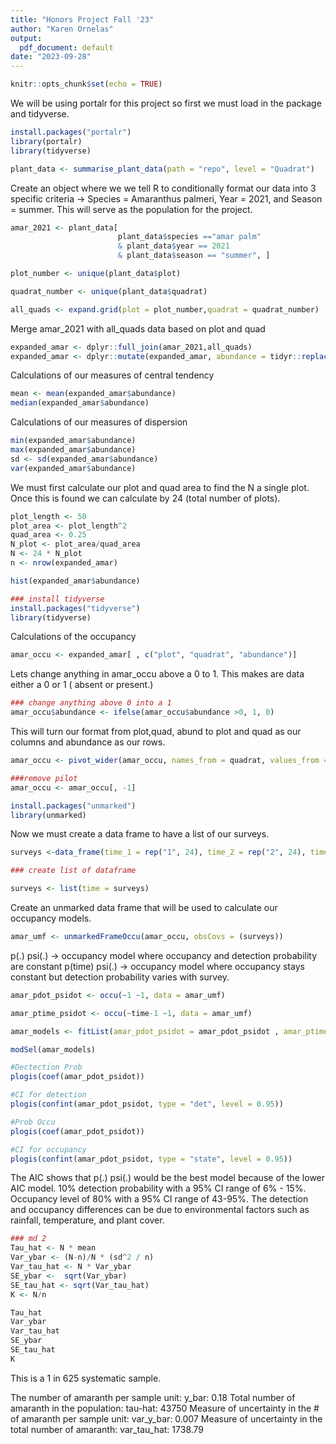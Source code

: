 ```yaml
---
title: "Honors Project Fall '23"
author: "Karen Ornelas"
output: 
  pdf_document: default
date: "2023-09-28"
---
```


```r
knitr::opts_chunk$set(echo = TRUE)
```

We will be using portalr for this project so first we must load in the package and tidyverse.

```r
install.packages("portalr")
library(portalr)
library(tidyverse)
```

```r
plant_data <- summarise_plant_data(path = "repo", level = "Quadrat")
```

Create an object where we we tell R to conditionally format our data into 3 specific criteria -\> Species = Amaranthus palmeri, Year = 2021, and Season = summer. This will serve as the population for the project.

```r
amar_2021 <- plant_data[
                        plant_data$species =="amar palm" 
                        & plant_data$year == 2021 
                        & plant_data$season == "summer", ]
```

```r
plot_number <- unique(plant_data$plot)

quadrat_number <- unique(plant_data$quadrat)

all_quads <- expand.grid(plot = plot_number,quadrat = quadrat_number)
```

Merge amar_2021 with all_quads data based on plot and quad

```r
expanded_amar <- dplyr::full_join(amar_2021,all_quads)
expanded_amar <- dplyr::mutate(expanded_amar, abundance = tidyr::replace_na(abundance, 0))
```

Calculations of our measures of central tendency

```r
mean <- mean(expanded_amar$abundance)
median(expanded_amar$abundance)  
```

Calculations of our measures of dispersion

```r
min(expanded_amar$abundance)
max(expanded_amar$abundance)
sd <- sd(expanded_amar$abundance)
var(expanded_amar$abundance)
```

We must first calculate our plot and quad area to find the N a single plot. Once this is found we can calculate by 24 (total number of plots).

```r
plot_length <- 50 
plot_area <- plot_length^2
quad_area <- 0.25
N_plot <- plot_area/quad_area
N <- 24 * N_plot
n <- nrow(expanded_amar)
```

```r
hist(expanded_amar$abundance)
```

```r
### install tidyverse
install.packages("tidyverse")
library(tidyverse)
```

Calculations of the occupancy

```r
amar_occu <- expanded_amar[ , c("plot", "quadrat", "abundance")]
```

Lets change anything in amar_occu above a 0 to 1. This makes are data either a 0 or 1 ( absent or present.)

```r
### change anything above 0 into a 1
amar_occu$abundance <- ifelse(amar_occu$abundance >0, 1, 0)
```

This will turn our format from plot,quad, abund to plot and quad as our columns and abundance as our rows.

```r
amar_occu <- pivot_wider(amar_occu, names_from = quadrat, values_from = abundance )

###remove pilot
amar_occu <- amar_occu[, -1]
```

```r
install.packages("unmarked")
library(unmarked)
```

Now we must create a data frame to have a list of our surveys.

```r
surveys <-data_frame(time_1 = rep("1", 24), time_2 = rep("2", 24), time_3 = rep("3", 24), time_4 = rep("4", 24), time_5 = rep("5", 24), time_6 = rep("6", 24), time_7 = rep("7", 24), time_8 = rep("8", 24), time_9 = rep("9", 24), time_10 = rep("10", 24), time_11 = rep("11", 24), time_12 = rep("12", 24), time_13 = rep("13", 24), time_14 = rep("14", 24), time_15 = rep("15", 24), time_16 = rep("16", 24) )
```

```r
### create list of dataframe

surveys <- list(time = surveys)

```

Create an unmarked data frame that will be used to calculate our occupancy models.

```r
amar_umf <- unmarkedFrameOccu(amar_occu, obsCovs = (surveys))
```

p(.) psi(.) -\> occupancy model where occupancy and detection probability are constant p(time) psi(.) -\> occupancy model where occupancy stays constant but detection probability varies with survey.

```r
amar_pdot_psidot <- occu(~1 ~1, data = amar_umf)

amar_ptime_psidot <- occu(~time-1 ~1, data = amar_umf)
```

```r
amar_models <- fitList(amar_pdot_psidot = amar_pdot_psidot , amar_ptime_psidot = amar_ptime_psidot)

modSel(amar_models)
```

```r
#Dectection Prob
plogis(coef(amar_pdot_psidot))
```

```r
#CI for detection
plogis(confint(amar_pdot_psidot, type = "det", level = 0.95))
```

```r
#Prob Occu
plogis(coef(amar_pdot_psidot))
```

```r
#CI for occupancy
plogis(confint(amar_pdot_psidot, type = "state", level = 0.95))
```

The AIC shows that p(.) psi(.) would be the best model because of the lower AIC model. 10% detection probability with a 95% CI range of 6% - 15%. Occupancy level of 80% with a 95% CI range of 43-95%. The detection and occupancy differences can be due to environmental factors such as rainfall, temperature, and plant cover.

```r
### md 2 
Tau_hat <- N * mean
Var_ybar <- (N-n)/N * (sd^2 / n)
Var_tau_hat <- N * Var_ybar
SE_ybar <-  sqrt(Var_ybar)
SE_tau_hat <- sqrt(Var_tau_hat)
K <- N/n
```

```r
Tau_hat
Var_ybar
Var_tau_hat
SE_ybar
SE_tau_hat
K
```

This is a 1 in 625 systematic sample.

The number of amaranth per sample unit: y_bar: 0.18 Total number of amaranth in the population: tau-hat: 43750 Measure of uncertainty in the \# of amaranth per sample unit: var_y_bar: 0.007 Measure of uncertainty in the total number of amaranth: var_tau_hat: 1738.79
